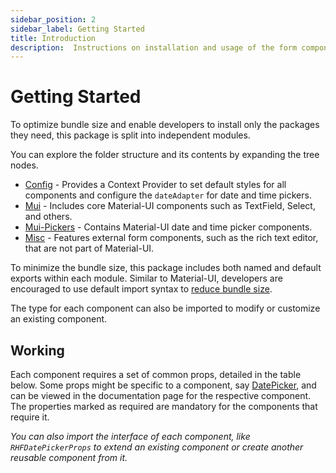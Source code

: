 ```yaml
---
sidebar_position: 2
sidebar_label: Getting Started
title: Introduction
description:  Instructions on installation and usage of the form components in each module of the @nish1896/rhf-mui-components package.
---
```



# Getting Started


To optimize bundle size and enable developers to install only the packages they need,
this package is split into independent modules.

You can explore the folder structure and its contents by expanding the tree nodes.

<FolderStructure />

- [Config](./customization) - Provides a Context Provider to set default styles 
for all components and configure the `dateAdapter` for date and time pickers.
- [Mui](./components/mui) - Includes core Material-UI components such as TextField, 
Select, and others.
- [Mui-Pickers](./components/mui-pickers) - Contains Material-UI date and 
time picker components.
- [Misc](./components/misc) -  Features external form components, such as the 
rich text editor, that are not part of Material-UI.

To minimize the bundle size, this package includes both named and default exports 
within each module. Similar to Material-UI, developers are encouraged to use 
default import syntax to [reduce bundle size](https://mui.com/material-ui/guides/minimizing-bundle-size/).

The type for each component can also be imported to modify or customize an 
existing component.  

## Working

Each component requires a set of common props, detailed in the table below.
Some props might be specific to a component, say [DatePicker](../components/mui-pickers/RHFDatePicker#api), 
and can be viewed in the documentation page for the respective component.
The properties marked as required are mandatory for the components that
require it.

_You can also import the interface of each component, like `RHFDatePickerProps`
to extend an existing component or create another reusable component from it._

<IntroductionPageTable />